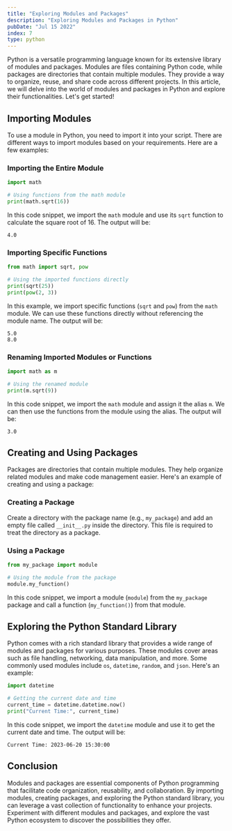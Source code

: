 ```yaml
---
title: "Exploring Modules and Packages"
description: "Exploring Modules and Packages in Python"
pubDate: "Jul 15 2022"
index: 7
type: python
---
```


Python is a versatile programming language known for its extensive library of modules and packages. Modules are files containing Python code, while packages are directories that contain multiple modules. They provide a way to organize, reuse, and share code across different projects. In this article, we will delve into the world of modules and packages in Python and explore their functionalities. Let's get started!

## Importing Modules

To use a module in Python, you need to import it into your script. There are different ways to import modules based on your requirements. Here are a few examples:

### Importing the Entire Module

```python
import math

# Using functions from the math module
print(math.sqrt(16))
```

In this code snippet, we import the `math` module and use its `sqrt` function to calculate the square root of 16. The output will be:

```
4.0
```

### Importing Specific Functions

```python
from math import sqrt, pow

# Using the imported functions directly
print(sqrt(25))
print(pow(2, 3))
```

In this example, we import specific functions (`sqrt` and `pow`) from the `math` module. We can use these functions directly without referencing the module name. The output will be:

```
5.0
8.0
```

### Renaming Imported Modules or Functions

```python
import math as m

# Using the renamed module
print(m.sqrt(9))
```

In this code snippet, we import the `math` module and assign it the alias `m`. We can then use the functions from the module using the alias. The output will be:

```
3.0
```

## Creating and Using Packages

Packages are directories that contain multiple modules. They help organize related modules and make code management easier. Here's an example of creating and using a package:

### Creating a Package

Create a directory with the package name (e.g., `my_package`) and add an empty file called `__init__.py` inside the directory. This file is required to treat the directory as a package.

### Using a Package

```python
from my_package import module

# Using the module from the package
module.my_function()
```

In this code snippet, we import a module (`module`) from the `my_package` package and call a function (`my_function()`) from that module.

## Exploring the Python Standard Library

Python comes with a rich standard library that provides a wide range of modules and packages for various purposes. These modules cover areas such as file handling, networking, data manipulation, and more. Some commonly used modules include `os`, `datetime`, `random`, and `json`. Here's an example:

```python
import datetime

# Getting the current date and time
current_time = datetime.datetime.now()
print("Current Time:", current_time)
```

In this code snippet, we import the `datetime` module and use it to get the current date and time. The output will be:

```
Current Time: 2023-06-20 15:30:00
```

## Conclusion

Modules and packages are essential components of Python programming that facilitate code organization, reusability, and collaboration. By importing modules, creating packages, and exploring the Python standard library, you can leverage a vast collection of functionality to enhance your projects. Experiment with different modules and packages, and explore the vast Python ecosystem to discover the possibilities they offer.
